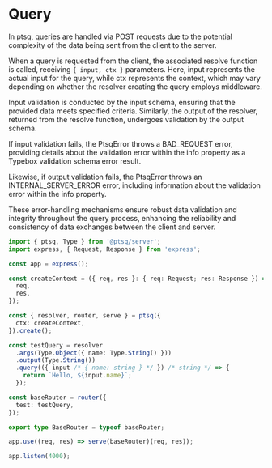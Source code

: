 # Query

In ptsq, queries are handled via POST requests due to the potential complexity of the data being sent from the client to the server.

When a query is requested from the client, the associated resolve function is called, receiving `{ input, ctx }` parameters. Here, input represents the actual input for the query, while ctx represents the context, which may vary depending on whether the resolver creating the query employs middleware.

Input validation is conducted by the input schema, ensuring that the provided data meets specified criteria. Similarly, the output of the resolver, returned from the resolve function, undergoes validation by the output schema.

If input validation fails, the PtsqError throws a BAD_REQUEST error, providing details about the validation error within the info property as a Typebox validation schema error result.

Likewise, if output validation fails, the PtsqError throws an INTERNAL_SERVER_ERROR error, including information about the validation error within the info property.

These error-handling mechanisms ensure robust data validation and integrity throughout the query process, enhancing the reliability and consistency of data exchanges between the client and server.

```ts copy filename="query.ts"
import { ptsq, Type } from '@ptsq/server';
import express, { Request, Response } from 'express';

const app = express();

const createContext = ({ req, res }: { req: Request; res: Response }) => ({
  req,
  res,
});

const { resolver, router, serve } = ptsq({
  ctx: createContext,
}).create();

const testQuery = resolver
  .args(Type.Object({ name: Type.String() }))
  .output(Type.String())
  .query(({ input /* { name: string } */ }) /* string */ => {
    return `Hello, ${input.name}`;
  });

const baseRouter = router({
  test: testQuery,
});

export type BaseRouter = typeof baseRouter;

app.use((req, res) => serve(baseRouter)(req, res));

app.listen(4000);
```

